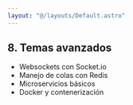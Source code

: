```yaml
---
layout: "@/layouts/Default.astro"
---
```

## 8. Temas avanzados

- Websockets con Socket.io
- Manejo de colas con Redis
- Microservicios básicos
- Docker y contenerización
